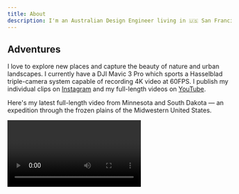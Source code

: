 ```yaml
---
title: About  
description: I'm an Australian Design Engineer living in 🇺🇸 San Francisco, California.
---
```


## Adventures

I love to explore new places and capture the beauty of nature and urban landscapes. I currently have a DJI Mavic 3 Pro which sports a Hasselblad triple-camera system capable of recording 4K video at 60FPS. I publish my individual clips on [Instagram](https://www.instagram.com/hayden.bleasel/) and my full-length videos on [YouTube](https://www.youtube.com/playlist?list=PLw95VUVc_2gh5oGx-jj9PnatiMKtQBiV2).

Here's my latest full-length video from Minnesota and South Dakota — an expedition through the frozen plains of the Midwestern United States.

<Video url="https://www.youtube.com/watch?v=cdlTnSk5DIg" />

## Stack

Here's some tools, technology and products I use every day.

{/* <Stack /> */}

## Speaking and Interviews

Some conferences, meetups and interviews I've been a part of.

{/* <Features /> */}

© {new Date().getFullYear()} Hayden Bleasel. All rights reserved.

[Logos provided by Logo.dev](https://logo.dev)

View the [source code](https://github.com/haydenbleasel/website).
